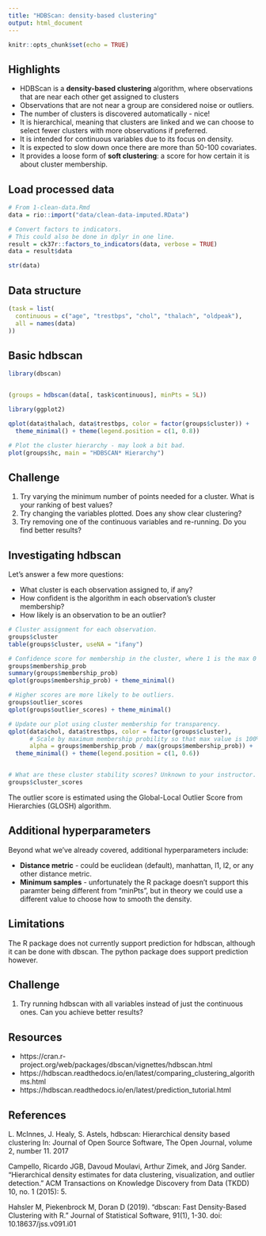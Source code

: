 ```yaml
---
title: "HDBScan: density-based clustering"
output: html_document
---
```


```r
knitr::opts_chunk$set(echo = TRUE)

```

## Highlights

* HDBScan is a **density-based clustering** algorithm, where observations that are near each other get assigned to clusters
* Observations that are not near a group are considered noise or outliers.
* The number of clusters is discovered automatically - nice!
* It is hierarchical, meaning that clusters are linked and we can choose to select fewer clusters with more observations if preferred.
* It is intended for continuous variables due to its focus on density.
* It is expected to slow down once there are more than 50-100 covariates.
* It provides a loose form of **soft clustering**: a score for how certain it is about cluster membership.

## Load processed data

```r
# From 1-clean-data.Rmd
data = rio::import("data/clean-data-imputed.RData")

# Convert factors to indicators.
# This could also be done in dplyr in one line.
result = ck37r::factors_to_indicators(data, verbose = TRUE)
data = result$data

str(data)
```

## Data structure

```r
(task = list(
  continuous = c("age", "trestbps", "chol", "thalach", "oldpeak"),
  all = names(data)
))


```

## Basic hdbscan

```r
library(dbscan)


(groups = hdbscan(data[, task$continuous], minPts = 5L))

library(ggplot2)

qplot(data$thalach, data$trestbps, color = factor(groups$cluster)) + 
  theme_minimal() + theme(legend.position = c(1, 0.8))

# Plot the cluster hierarchy - may look a bit bad.
plot(groups$hc, main = "HDBSCAN* Hierarchy")
```

## Challenge

1. Try varying the minimum number of points needed for a cluster. What is your ranking of best values?
2. Try changing the variables plotted. Does any show clear clustering?
3. Try removing one of the continuous variables and re-running. Do you find better results?

## Investigating hdbscan

Let's answer a few more questions:

  * What cluster is each observation assigned to, if any?
  * How confident is the algorithm in each observation's cluster membership?
  * How likely is an observation to be an outlier?

```r
# Cluster assignment for each observation.
groups$cluster
table(groups$cluster, useNA = "ifany")

# Confidence score for membership in the cluster, where 1 is the max 0 = outlier.
groups$membership_prob
summary(groups$membership_prob)
qplot(groups$membership_prob) + theme_minimal()

# Higher scores are more likely to be outliers.
groups$outlier_scores
qplot(groups$outlier_scores) + theme_minimal()

# Update our plot using cluster membership for transparency.
qplot(data$chol, data$trestbps, color = factor(groups$cluster),
      # Scale by maximum membership probility so that max value is 100% opaque.
      alpha = groups$membership_prob / max(groups$membership_prob)) + 
  theme_minimal() + theme(legend.position = c(1, 0.6))


# What are these cluster stability scores? Unknown to your instructor.
groups$cluster_scores
```

The outlier score is estimated using the  Global-Local Outlier Score from Hierarchies (GLOSH) algorithm.

## Additional hyperparameters

Beyond what we've already covered, additional hyperparameters include:

  * **Distance metric** - could be euclidean (default), manhattan, l1, l2, or any other distance metric.
  * **Minimum samples** - unfortunately the R package doesn't support this paramter being different from "minPts", but in theory we could use a different value to choose how to smooth the density.
  
## Limitations

The R package does not currently support prediction for hdbscan, although it can be done with dbscan. The python package does support prediction however.

## Challenge

1. Try running hdbscan with all variables instead of just the continuous ones. Can you achieve better results?

## Resources

* https://cran.r-project.org/web/packages/dbscan/vignettes/hdbscan.html
* https://hdbscan.readthedocs.io/en/latest/comparing_clustering_algorithms.html
* https://hdbscan.readthedocs.io/en/latest/prediction_tutorial.html

## References

L. McInnes, J. Healy, S. Astels, hdbscan: Hierarchical density based clustering In: Journal of Open Source Software, The Open Journal, volume 2, number 11. 2017

Campello, Ricardo JGB, Davoud Moulavi, Arthur Zimek, and Jörg Sander. “Hierarchical density estimates for data clustering, visualization, and outlier detection.” ACM Transactions on Knowledge Discovery from Data (TKDD) 10, no. 1 (2015): 5.

Hahsler M, Piekenbrock M, Doran D (2019). “dbscan: Fast Density-Based Clustering with R.” Journal of Statistical Software, 91(1), 1-30. doi: 10.18637/jss.v091.i01
